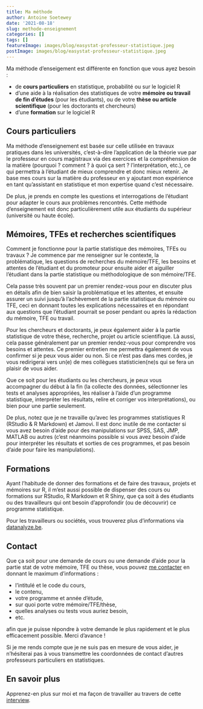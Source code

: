 ```yaml
---
title: Ma méthode
author: Antoine Soetewey
date: '2021-08-18'
slug: methode-enseignement
categories: []
tags: []
featureImage: images/blog/easystat-professeur-statistique.jpeg
postImage: images/blog/easystat-professeur-statistique.jpeg
---
```


Ma méthode d'enseigement est différente en fonction que vous ayez besoin :

- de **cours particuliers** en statistique, probabilité ou sur le logiciel R
- d'une aide à la réalisation des statistiques de votre **mémoire ou travail de fin d'études** (pour les étudiants), ou de votre **thèse ou article scientifique** (pour les doctorants et chercheurs)
- d'une **formation** sur le logiciel R

## Cours particuliers

Ma méthode d'enseignement est basée sur celle utilisée en travaux pratiques dans les universités, c'est-à-dire l'application de la théorie vue par le professeur en cours magistraux via des exercices et la compréhension de la matière (pourquoi ? comment ? à quoi ça sert ? l'interprétation, etc.), ce qui permettra à l'étudiant de mieux comprendre et donc mieux retenir. Je base mes cours sur la matière du professeur en y ajoutant mon expérience en tant qu'assistant en statistique et mon expertise quand c'est nécessaire.

De plus, je prends en compte les questions et interrogations de l'étudiant pour adapter le cours aux problèmes rencontrés. Cette méthode d'enseignement est donc particulièrement utile aux étudiants du supérieur (université ou haute école).

## Mémoires, TFEs et recherches scientifiques

Comment je fonctionne pour la partie statistique des mémoires, TFEs ou travaux ? Je commence par me renseigner sur le contexte, la problématique, les questions de recherches du mémoire/TFE, les besoins et attentes de l'étudiant et du promoteur pour ensuite aider et aiguiller l'étudiant dans la partie statistique ou méthodologique de son mémoire/TFE.

Cela passe très souvent par un premier rendez-vous pour en discuter plus en détails afin de bien saisir la problématique et les attentes, et ensuite assurer un suivi jusqu'à l'achèvement de la partie statistique du mémoire ou TFE, ceci en donnant toutes les explications nécessaires et en répondant aux questions que l'étudiant pourrait se poser pendant ou après la rédaction du mémoire, TFE ou travail.

Pour les chercheurs et doctorants, je peux également aider à la partie statistique de votre thèse, recherche, projet ou article scientifique. Là aussi, cela passe généralement par un premier rendez-vous pour comprendre vos besoins et attentes. Ce premier entretien me permettra également de vous confirmer si je peux vous aider ou non. Si ce n'est pas dans mes cordes, je vous redirigerai vers un(e) de mes collègues statisticien(ne)s qui se fera un plaisir de vous aider.

Que ce soit pour les étudiants ou les chercheurs, je peux vous accompagner du début à la fin (la collecte des données, sélectionner les tests et analyses appropriées, les réaliser à l'aide d'un programme statistique, interpréter les résultats, relire et corriger vos interprétations), ou bien pour une partie seulement.

De plus, notez que je ne travaille qu'avec les programmes statistiques R (RStudio & R Markdown) et Jamovi. Il est donc inutile de me contacter si vous avez besoin d'aide pour des manipulations sur SPSS, SAS, JMP, MATLAB ou autres (c'est néanmoins possible si vous avez besoin d'aide pour interpréter les résultats et sorties de ces programmes, et pas besoin d'aide pour faire les manipulations).

## Formations

Ayant l’habitude de donner des formations et de faire des travaux, projets et mémoires sur R, il m’est aussi possible de dispenser des cours ou formations sur RStudio, R Markdown et R Shiny, que ça soit à des étudiants ou des travailleurs qui ont besoin d’approfondir (ou de découvrir) ce programme statistique.

Pour les travailleurs ou sociétés, vous trouverez plus d'informations via [datanalyze.be](https://datanalyze.be/).

## Contact

Que ça soit pour une demande de cours ou une demande d’aide pour la partie stat de votre mémoire, TFE ou thèse, vous pouvez [me contacter](/contact/) en donnant le maximum d’informations :

- l’intitulé et le code du cours,
- le contenu,
- votre programme et année d’étude,
- sur quoi porte votre mémoire/TFE/thèse,
- quelles analyses ou tests vous auriez besoin,
- etc.

afin que je puisse répondre à votre demande le plus rapidement et le plus efficacement possible. Merci d’avance !

Si je me rends compte que je ne suis pas en mesure de vous aider, je n'hésiterai pas à vous transmettre les coordonnées de contact d'autres professeurs particuliers en statistiques.

## En savoir plus

Apprenez-en plus sur moi et ma façon de travailler au travers de cette [interview](/blog/a-propos/).
